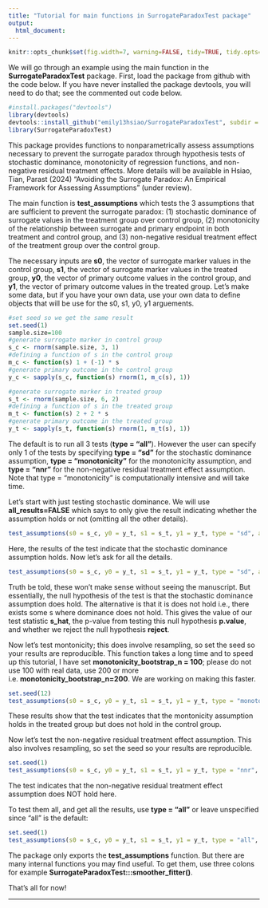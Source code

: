 ```yaml
---
title: "Tutorial for main functions in SurrogateParadoxTest package"
output:
  html_document:
---
```


```r
knitr::opts_chunk$set(fig.width=7, warning=FALSE, tidy=TRUE, tidy.opts=list(width.cutoff=60))
```
We will go through an example using the main function in the **SurrogateParadoxTest** package. First, load the package from github with the code below. If you have never installed the package devtools, you will need to do that; see the commented out code below.

```r
#install.packages("devtools")
library(devtools)
devtools::install_github("emily13hsiao/SurrogateParadoxTest", subdir = "SurrogateParadoxTest", build = FALSE)
library(SurrogateParadoxTest)

```

This package provides functions to nonparametrically assess assumptions necessary to prevent the surrogate paradox through hypothesis tests of stochastic dominance, monotonicity of regression functions, and non-negative residual treatment effects. More details will be available in Hsiao, Tian, Parast (2024) "Avoiding the Surrogate Paradox: An Empirical Framework for Assessing Assumptions" (under review).

The main function is **test_assumptions** which tests the 3 assumptions that are sufficient to prevent the surrogate paradox: (1) stochastic dominance of
surrogate values in the treatment group over control group, (2) monotonicity of the relationship 
between surrogate and primary endpoint in both treatment and control group, and (3) non-negative
residual treatment effect of the treatment group over the control group.

The necessary inputs are **s0**, the vector of surrogate marker values in the control group, **s1**, the vector of surrogate marker values in the treated group, **y0**, the vector of primary outcome values in the control group, and **y1**, the vector of primary outcome values in the treated group. Let's make some data, but if you have your own data, use your own data to define objects that will be use for the s0, s1, y0, y1 arguements.

```r
#set seed so we get the same result
set.seed(1)
sample.size=100
#generate surrogate marker in control group
s_c <- rnorm(sample.size, 3, 1)
#defining a function of s in the control group
m_c <- function(s) 1 + (-1) * s
#generate primary outcome in the control group
y_c <- sapply(s_c, function(s) rnorm(1, m_c(s), 1))

#generate surrogate marker in treated group
s_t <- rnorm(sample.size, 6, 2)
#defining a function of s in the treated group
m_t <- function(s) 2 + 2 * s
#generate primary outcome in the treated group
y_t <- sapply(s_t, function(s) rnorm(1, m_t(s), 1))
```


The default is to run all 3 tests (**type = "all"**). However the user can specify only 1 of the tests by specifying **type = "sd"** for the stochastic dominance assumption, **type = "monotonicity"** for the monotonicity assumption, and **type = "nnr"** for the non-negative residual treatment effect assumption. Note that type = "monotonicity" is computationally intensive and will take time. 

Let's start with just testing stochastic dominance. We will use **all_results=FALSE** which says to only give the result indicating whether the assumption holds or not (omitting all the other details). 

```r
test_assumptions(s0 = s_c, y0 = y_t, s1 = s_t, y1 = y_t, type = "sd", all_results = FALSE)

```

Here, the results of the test indicate that the stochastic dominance assumption holds. Now let's ask for all the details. 

```r
test_assumptions(s0 = s_c, y0 = y_t, s1 = s_t, y1 = y_t, type = "sd", all_results = TRUE)

```
Truth be told, these won't make sense without seeing the manuscript. But essentially, the null hypothesis of the test is that the stochastic dominance assumption does hold. The alternative is that it is does not hold i.e., there exists some s where dominance does not hold. This gives the value of our test statistic **s_hat**, the p-value from testing this null hypothesis **p.value**, and whether we reject the null hypothesis **reject**. 

Now let's test montonicity; this does involve resampling, so set the seed so your results are reproducible. This function takes a long time and to speed up this tutorial, I have set **monotonicity_bootstrap_n = 100**; please do not use 100 with real data, use 200 or more i.e. **monotonicity_bootstrap_n=200**. We are working on making this faster.

```r
set.seed(12)
test_assumptions(s0 = s_c, y0 = y_t, s1 = s_t, y1 = y_t, type = "monotonicity", all_results = FALSE, monotonicity_bootstrap_n = 100)
```

These results show that the test indicates that the montonicity assumption holds in the treated group but does not hold in the control group. 

Now let's test the non-negative residual treatment effect assumption. This also involves resampling, so set the seed so your results are reproducible. 

```r
set.seed(1)
test_assumptions(s0 = s_c, y0 = y_t, s1 = s_t, y1 = y_t, type = "nnr", all_results = FALSE)
```

The test indicates that the non-negative residual treatment effect assumption does NOT hold here. 

To test them all, and get all the results, use **type = "all"** or leave unspecified since "all" is the default:

```r
set.seed(1)
test_assumptions(s0 = s_c, y0 = y_t, s1 = s_t, y1 = y_t, type = "all", all_results = FALSE, monotonicity_bootstrap_n = 100)
```

The package only exports the **test_assumptions** function. But there are many internal functions you may find useful. To get them, use three colons for example **SurrogateParadoxTest:::smoother_fitter()**. 

That's all for now!

---------